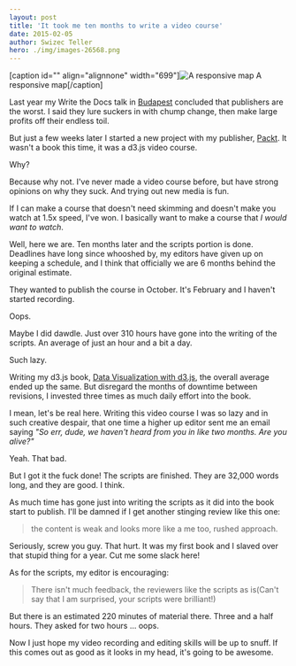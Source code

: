 ```yaml
---
layout: post
title: 'It took me ten months to write a video course'
date: 2015-02-05
author: Swizec Teller
hero: ./img/images-26568.png
---
```

\[caption id="" align="alignnone" width="699"]![A responsive map](./img/images-26568.png "A responsive map") A responsive map\[/caption]



Last year my Write the Docs talk in [Budapest](<http://maps.google.com/maps?ll=47.4719444444,19.0502777778&spn=0.1,0.1&q=47.4719444444,19.0502777778 (Budapest)&t=h> "Budapest") concluded that publishers are the worst. I said they lure suckers in with chump change, then make large profits off their endless toil.



But just a few weeks later I started a new project with my publisher, [Packt](http://www.packtpub.com "Packt"). It wasn't a book this time, it was a d3.js video course.



Why?



Because why not. I've never made a video course before, but have strong opinions on why they suck. And trying out new media is fun.



If I can make a course that doesn't need skimming and doesn't make you watch at 1.5x speed, I've won. I basically want to make a course that _I would want to watch_.



Well, here we are. Ten months later and the scripts portion is done. Deadlines have long since whooshed by, my editors have given up on keeping a schedule, and I think that officially we are 6 months behind the original estimate.



They wanted to publish the course in October. It's February and I haven't started recording.



Oops.



Maybe I did dawdle. Just over 310 hours have gone into the writing of the scripts. An average of just an hour and a bit a day.



Such lazy.



Writing my d3.js book, [Data Visualization with d3.js](https://www.packtpub.com/web-development/data-visualization-d3js), the overall average ended up the same. But disregard the months of downtime between revisions, I invested three times as much daily effort into the book.



I mean, let's be real here. Writing this video course I was so lazy and in such creative despair, that one time a higher up editor sent me an email saying _"So err, dude, we haven't heard from you in like two months. Are you alive?"_



Yeah. That bad.



But I got it the fuck done! The scripts are finished. They are 32,000 words long, and they are good. I think.



As much time has gone just into writing the scripts as it did into the book start to publish. I'll be damned if I get another stinging review like this one:

> the content is weak and looks more like a me too, rushed approach.

Seriously, screw you guy. That hurt. It was my first book and I slaved over that stupid thing for a year. Cut me some slack here!



As for the scripts, my editor is encouraging:

> There isn't much feedback, the reviewers like the scripts as is(Can't say that I am surprised, your scripts were brilliant!)

But there is an estimated 220 minutes of material there. Three and a half hours. They asked for two hours ... oops.



Now I just hope my video recording and editing skills will be up to snuff. If this comes out as good as it looks in my head, it's going to be awesome.